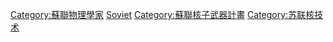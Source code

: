 [[Category:蘇聯物理學家|Category:蘇聯物理學家]]
[[Category:各國核物理學家|Soviet]]
[[Category:蘇聯核子武器計畫|Category:蘇聯核子武器計畫]]
[[Category:苏联核技术|Category:苏联核技术]]